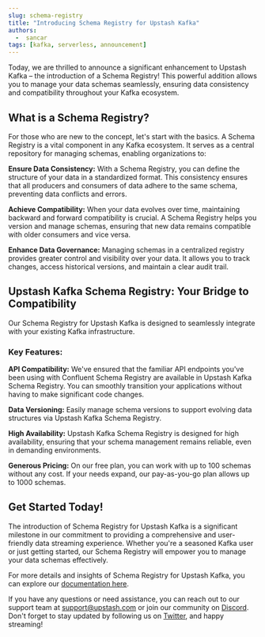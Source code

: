 ```yaml
---
slug: schema-registry
title: "Introducing Schema Registry for Upstash Kafka"
authors:
  -  sancar
tags: [kafka, serverless, announcement]
---
```


Today, we are thrilled to announce a significant enhancement to Upstash Kafka – the introduction of a Schema Registry! This powerful addition allows you to manage your data schemas seamlessly, ensuring data consistency and compatibility throughout your Kafka ecosystem.

## What is a Schema Registry?

For those who are new to the concept, let's start with the basics. A Schema Registry is a vital component in any Kafka ecosystem. It serves as a central repository for managing schemas, enabling organizations to:

**Ensure Data Consistency:** With a Schema Registry, you can define the structure of your data in a standardized format. This consistency ensures that all producers and consumers of data adhere to the same schema, preventing data conflicts and errors.

**Achieve Compatibility:** When your data evolves over time, maintaining backward and forward compatibility is crucial. A Schema Registry helps you version and manage schemas, ensuring that new data remains compatible with older consumers and vice versa.

**Enhance Data Governance:** Managing schemas in a centralized registry provides greater control and visibility over your data. It allows you to track changes, access historical versions, and maintain a clear audit trail.

## Upstash Kafka Schema Registry: Your Bridge to Compatibility

Our Schema Registry for Upstash Kafka is designed to seamlessly integrate with your existing Kafka infrastructure. 

### Key Features:

**API Compatibility:** We've ensured that the familiar API endpoints you've been using with Confluent Schema Registry are available in Upstash Kafka Schema Registry. You can smoothly transition your applications without having to make significant code changes.

**Data Versioning:** Easily manage schema versions to support evolving data structures via Upstash Kafka Schema Registry.

**High Availability:** Upstash Kafka Schema Registry is designed for high availability, ensuring that your schema management remains reliable, even in demanding environments.

**Generous Pricing:**  On our free plan, you can work with up to 100 schemas without any cost. If your needs expand, our pay-as-you-go plan allows up to 1000 schemas.

## Get Started Today!

The introduction of Schema Registry for Upstash Kafka is a significant milestone in our commitment to providing a comprehensive and user-friendly data streaming experience. Whether you're a seasoned Kafka user or just getting started, our Schema Registry will empower you to manage your data schemas effectively.

For more details and insights of Schema Registry for Upstash Kafka, you can explore our [documentation here](https://upstash.com/docs/kafka/schema-registry/schemaintroduction).

If you have any questions or need assistance, you can reach out to our support team at [support@upstash.com](mailto:support@upstash.com) or join our community on [Discord](https://discord.gg/w9SenAtbme).
Don't forget to stay updated by following us on [Twitter](https://twitter.com/upstash), and happy streaming!
